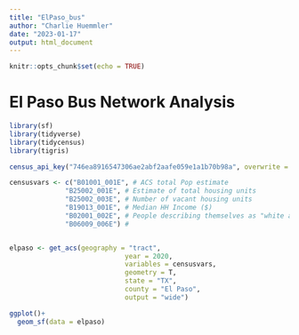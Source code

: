```yaml
---
title: "ElPaso_bus"
author: "Charlie Huemmler"
date: "2023-01-17"
output: html_document
---
```


```r
knitr::opts_chunk$set(echo = TRUE)
```

# El Paso Bus Network Analysis

```r
library(sf)
library(tidyverse)
library(tidycensus)
library(tigris)

census_api_key("746ea8916547306ae2abf2aafe059e1a1b70b98a", overwrite = TRUE)

```

```r
censusvars <- c("B01001_001E", # ACS total Pop estimate
              "B25002_001E", # Estimate of total housing units
              "B25002_003E", # Number of vacant housing units
              "B19013_001E", # Median HH Income ($)
              "B02001_002E", # People describing themselves as "white alone"
              "B06009_006E") #


elpaso <- get_acs(geography = "tract",
                             year = 2020, 
                             variables = censusvars, 
                             geometry = T,
                             state = "TX", 
                             county = "El Paso", 
                             output = "wide") 

```


```r
ggplot()+
  geom_sf(data = elpaso)
```



